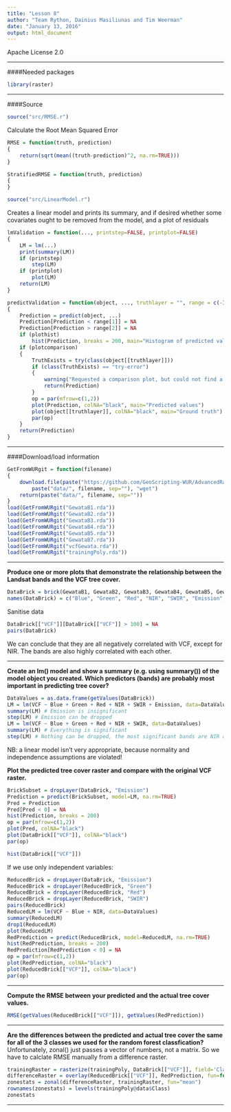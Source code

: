 ```yaml
---
title: "Lesson 8"
author: "Team Rython, Dainius Masiliunas and Tim Weerman"
date: "January 13, 2016"
output: html_document
---
```


Apache License 2.0 

***

####Needed packages
```r
library(raster)
```

***

####Source
```r
source("src/RMSE.r")
```
Calculate the Root Mean Squared Error
```r
RMSE = function(truth, prediction)
{
    return(sqrt(mean((truth-prediction)^2, na.rm=TRUE)))
}

StratifiedRMSE = function(truth, prediction)
{
}
```

```r
source("src/LinearModel.r")
```
Creates a linear model and prints its summary, and if desired whether some covariates ought to be removed from the model, and a plot of residuals
```r
lmValidation = function(..., printstep=FALSE, printplot=FALSE)
{
    LM = lm(...)
    print(summary(LM))
    if (printstep)
        step(LM)
    if (printplot)
        plot(LM)
    return(LM)
}

predictValidation = function(object, ..., truthlayer = "", range = c(-Inf, +Inf), plothist = FALSE, plotcomparison = FALSE)
{
    Prediction = predict(object, ...)
    Prediction[Prediction < range[1]] = NA
    Prediction[Prediction > range[2]] = NA
    if (plothist)
        hist(Prediction, breaks = 200, main="Histogram of predicted values")
    if (plotcomparison)
    {
        TruthExists = try(class(object[[truthlayer]]))
        if (class(TruthExists) == "try-error")
        {
            warning("Requested a comparison plot, but could not find a layer to compare to!")
            return(Prediction)
        }
        op = par(mfrow=c(1,2))
        plot(Prediction, colNA="black", main="Predicted values")
        plot(object[[truthlayer]], colNA="black", main="Ground truth")
        par(op)
    }
    return(Prediction)
}
```

***

####Download/load information
```r
GetFromWURgit = function(filename)
{
    download.file(paste("https://github.com/GeoScripting-WUR/AdvancedRasterAnalysis/raw/gh-pages/data/", filename, sep=""),
        paste("data/", filename, sep=""), "wget")
    return(paste("data/", filename, sep=""))
}
load(GetFromWURgit("GewataB1.rda"))
load(GetFromWURgit("GewataB2.rda"))
load(GetFromWURgit("GewataB3.rda"))
load(GetFromWURgit("GewataB4.rda"))
load(GetFromWURgit("GewataB5.rda"))
load(GetFromWURgit("GewataB7.rda"))
load(GetFromWURgit("vcfGewata.rda"))
load(GetFromWURgit("trainingPoly.rda"))
```

***

**Produce one or more plots that demonstrate the relationship between the Landsat bands and the VCF tree cover.** 
```r
DataBrick = brick(GewataB1, GewataB2, GewataB3, GewataB4, GewataB5, GewataB7, vcfGewata)
names(DataBrick) = c("Blue", "Green", "Red", "NIR", "SWIR", "Emission", "VCF")
```

Sanitise data
```r
DataBrick[["VCF"]][DataBrick[["VCF"]] > 100] = NA
pairs(DataBrick)
```

We can conclude that they are all negatively correlated with VCF, except for NIR. The bands are also highly correlated with each other.

***

**Create an lm() model and show a summary (e.g. using summary()) of the model object you created. Which predictors (bands) are probably most important in predicting tree cover?**
```r
DataValues = as.data.frame(getValues(DataBrick))
LM = lm(VCF ~ Blue + Green + Red + NIR + SWIR + Emission, data=DataValues)
summary(LM) # Emission is insignificant
step(LM) # Emission can be dropped
LM = lm(VCF ~ Blue + Green + Red + NIR + SWIR, data=DataValues)
summary(LM) # Everything is significant
step(LM) # Nothing can be dropped, the most significant bands are NIR and green
```
NB: a linear model isn't very appropriate, because normality and independence assumptions are violated!  

**Plot the predicted tree cover raster and compare with the original VCF raster.**
```r
BrickSubset = dropLayer(DataBrick, "Emission")
Prediction = predict(BrickSubset, model=LM, na.rm=TRUE)
Pred = Prediction
Pred[Pred < 0] = NA
hist(Prediction, breaks = 200)
op = par(mfrow=c(1,2))
plot(Pred, colNA="black")
plot(DataBrick[["VCF"]], colNA="black")
par(op)

hist(DataBrick[["VCF"]])
```

If we use only independent variables:
```r
ReducedBrick = dropLayer(DataBrick, "Emission")
ReducedBrick = dropLayer(ReducedBrick, "Green")
ReducedBrick = dropLayer(ReducedBrick, "Red")
ReducedBrick = dropLayer(ReducedBrick, "SWIR")
pairs(ReducedBrick)
ReducedLM = lm(VCF ~ Blue + NIR, data=DataValues)
summary(ReducedLM)
drop1(ReducedLM)
plot(ReducedLM)
RedPrediction = predict(ReducedBrick, model=ReducedLM, na.rm=TRUE)
hist(RedPrediction, breaks = 200)
RedPrediction[RedPrediction < 0] = NA
op = par(mfrow=c(1,2))
plot(RedPrediction, colNA="black")
plot(ReducedBrick[["VCF"]], colNA="black")
par(op)
```

***

**Compute the RMSE between your predicted and the actual tree cover values.**
```r
RMSE(getValues(ReducedBrick[["VCF"]]), getValues(RedPrediction))
```

***

**Are the differences between the predicted and actual tree cover the same for all of the 3 classes we used for the random forest classfication?**  
Unfortunately, zonal() just passes a vector of numbers, not a matrix. So we have to calclate RMSE manually from a difference raster.
```r
trainingRaster = rasterize(trainingPoly, DataBrick[["VCF"]], field='Class')
differenceRaster = overlay(ReducedBrick[["VCF"]], RedPrediction, fun=function(truth, prediction){(truth-prediction)^2}, filename=paste(".grd"))
zonestats = zonal(differenceRaster, trainingRaster, fun="mean")
rownames(zonestats) = levels(trainingPoly@data$Class)
zonestats
```

***


